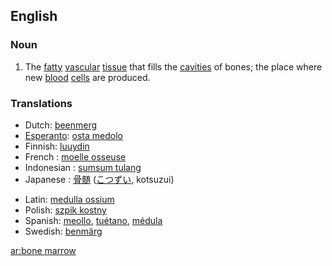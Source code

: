 ==English==

===Noun===
{{en-noun|sg=[[bone]] [[marrow]]|-}}
# {{anatomy}} The [[fatty]] [[vascular]] [[tissue]] that fills the [[cavities]] of bones; the place where new [[blood]] [[cell]]s are produced.

===Translations===
{{trans-top|bone marrow}}
*Dutch: [[beenmerg]] {{n}}
*[[Esperanto]]: [[osta medolo]]
*Finnish: [[luuydin]]
*French : [[moelle osseuse]] {{f}}
*Indonesian : [[sumsum tulang]]
*Japanese : [[骨髄]] ([[こつずい]], kotsuzui)
{{trans-mid}}
*Latin: [[medulla ossium]]
*Polish: [[szpik kostny]] {{m}}
*Spanish: [[meollo]], [[tuétano]], [[médula]]
*Swedish: [[benmärg]] {{c}}
{{trans-bottom}}

[[ar:bone marrow]]